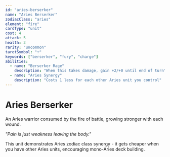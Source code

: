 ```yaml
---
id: "aries-berserker"
name: "Aries Berserker"
zodiacClass: "aries"
element: "fire"
cardType: "unit"
cost: 4
attack: 5
health: 3
rarity: "uncommon"
tarotSymbol: "♈"
keywords: ["berserker", "fury", "charge"]
abilities:
  - name: "Berserker Rage"
    description: "When this takes damage, gain +2/+0 until end of turn"
  - name: "Aries Synergy"
    description: "Costs 1 less for each other Aries unit you control"
---
```


# Aries Berserker

An Aries warrior consumed by the fire of battle, growing stronger with each wound.

*"Pain is just weakness leaving the body."*

This unit demonstrates Aries zodiac class synergy - it gets cheaper when you have other Aries units, encouraging mono-Aries deck building.